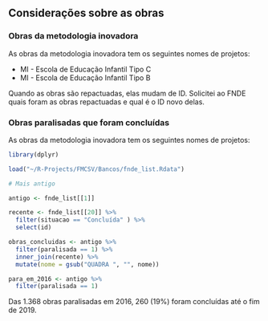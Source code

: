 ## Considerações sobre as obras

### Obras da metodologia inovadora
As obras da metodologia inovadora tem os seguintes nomes de projetos:

* MI - Escola de Educação Infantil Tipo C
* MI - Escola de Educação Infantil Tipo B

Quando as obras são repactuadas, elas mudam de ID. Solicitei ao FNDE quais foram as obras repactuadas e qual é o ID novo delas.

### Obras paralisadas que foram concluídas
As obras da metodologia inovadora tem os seguintes nomes de projetos:


```r

library(dplyr)

load("~/R-Projects/FMCSV/Bancos/fnde_list.Rdata")

# Mais antigo

antigo <- fnde_list[[1]]

recente <- fnde_list[[20]] %>%
  filter(situacao == "Concluída" ) %>%
  select(id)

obras_concluidas <- antigo %>%
  filter(paralisada == 1) %>%
  inner_join(recente) %>%
  mutate(nome = gsub("QUADRA ", "", nome)) 

para_em_2016 <- antigo %>%
  filter(paralisada == 1) 

```


Das 1.368 obras paralisadas em 2016, 260 (19%) foram concluídas até o fim de 2019.